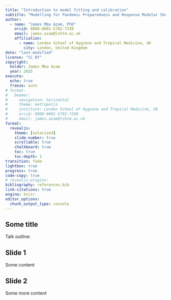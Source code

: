 ```yaml
---
title: "Introduction to model fitting and calibration"
subtitle: "Modelling for Pandemic Preparedness and Response Modular Shortcourse, 2025"
author:
  - name: "James Mba Azam, PhD"
    orcid: 0000-0001-5782-7330
    email: james.azam@lshtm.ac.uk
    affiliation: 
      - name: London School of Hygiene and Tropical Medicine, UK
        city: London, United Kingdom
date: "last-modified"
license: "CC BY"
copyright: 
  holder: James Mba Azam
  year: 2025
execute:
  echo: true
  freeze: auto
# format:
#   beamer:
#     navigation: horizontal
#     theme: metropolis
#     institute: London School of Hygiene and Tropical Medicine, UK
#     orcid: 0000-0001-5782-7330
#     email: james.azam@lshtm.ac.uk
format:
  revealjs:
    theme: [solarized]
    slide-number: true
    scrollable: true
    chalkboard: true
    toc: true
    toc-depth: 1
transition: fade
lightbox: true
progress: true
code-copy: true
# revealjs-plugins:
bibliography: references.bib
link-citations: true
engine: knitr
editor_options: 
  chunk_output_type: console
---
```


## Some title

Talk outline:

## Slide 1

Some content

## Slide 2

Some more content
